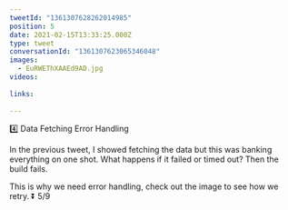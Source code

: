 ```yaml
---
tweetId: "1361307628262014985"
position: 5
date: 2021-02-15T13:33:25.000Z
type: tweet
conversationId: "1361307623065346048"
images:
  - EuRWEThXAAEd9AD.jpg
videos:
  
links:
  
---
```

4️⃣ Data Fetching Error Handling

In the previous tweet, I showed fetching the data but this was banking everything on one shot. What happens if it failed or timed out? Then the build fails.

This is why we need error handling, check out the image to see how we retry. ⏬ 5/9 
